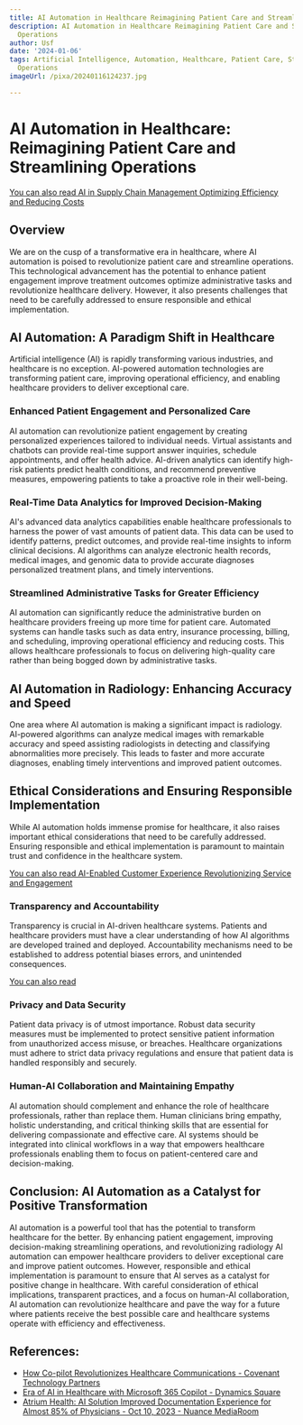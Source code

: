 ```yaml
---
title: AI Automation in Healthcare Reimagining Patient Care and Streamlining Operations
description: AI Automation in Healthcare Reimagining Patient Care and Streamlining
  Operations
author: Usf
date: '2024-01-06'
tags: Artificial Intelligence, Automation, Healthcare, Patient Care, Streamlining
  Operations
imageUrl: /pixa/20240116124237.jpg

---
```

# **AI Automation in Healthcare: Reimagining Patient Care and Streamlining Operations**

[You can also read AI in Supply Chain Management Optimizing Efficiency  and Reducing Costs](AI%20in%20Supply%20Chain%20Management%20Optimizing%20Efficiency%20and%20Reducing%20Costs)


## Overview
We are on the  cusp of a transformative era in healthcare, where AI automation is poised to revolutionize patient care and streamline operations.  This technological advancement has the potential to enhance patient engagement improve treatment  outcomes optimize administrative tasks and  revolutionize healthcare delivery. However, it also presents challenges that need to be carefully addressed to ensure responsible  and ethical implementation.

## **AI Automation: A Paradigm Shift in Healthcare**
Artificial intelligence (AI) is rapidly transforming various  industries, and healthcare is no exception. AI-powered  automation technologies are transforming patient care, improving operational efficiency,  and enabling  healthcare providers to deliver exceptional care.

### **Enhanced Patient Engagement and Personalized Care**
AI automation can revolutionize patient engagement  by creating personalized experiences tailored  to individual needs. Virtual assistants and chatbots can provide  real-time support answer inquiries, schedule appointments, and offer health advice. AI-driven analytics can identify high-risk patients predict health conditions, and recommend preventive measures, empowering patients to take a proactive  role in their well-being.

###  **Real-Time Data Analytics for Improved  Decision-Making**
AI's advanced data analytics capabilities enable healthcare  professionals to harness the power  of vast  amounts of patient data.  This  data can be used  to identify patterns, predict outcomes, and provide real-time insights to inform clinical decisions. AI algorithms can analyze electronic health records, medical images, and genomic data to  provide accurate diagnoses personalized treatment  plans, and timely interventions.

### **Streamlined Administrative Tasks for Greater Efficiency**
AI  automation can significantly reduce the administrative burden on healthcare providers freeing up  more time for patient  care. Automated  systems can  handle tasks such as data entry, insurance processing, billing, and scheduling,  improving operational efficiency and reducing costs. This allows healthcare  professionals to focus on delivering high-quality care rather than being  bogged down by administrative tasks.

## **AI Automation in Radiology: Enhancing Accuracy and Speed**
One  area where AI automation is making a significant impact is radiology. AI-powered  algorithms  can analyze medical images with remarkable accuracy and speed assisting  radiologists in  detecting and classifying abnormalities more precisely. This leads to faster  and more accurate diagnoses,  enabling timely interventions and improved patient  outcomes.

## **Ethical Considerations  and Ensuring Responsible Implementation**
While AI automation holds immense promise for healthcare,  it also raises important ethical considerations that need to be carefully addressed. Ensuring responsible and ethical implementation is paramount to maintain trust and confidence in the healthcare  system.

[You can also read AI-Enabled Customer Experience Revolutionizing  Service and Engagement](AI-Enabled%20Customer%20Experience%20Revolutionizing%20Service%20and%20Engagement)


### **Transparency and Accountability**
Transparency is crucial in AI-driven healthcare systems. Patients and healthcare providers must have a clear  understanding of how AI algorithms are developed trained and deployed. Accountability mechanisms need to be established  to address potential biases errors, and unintended consequences.

[You can also  read ]()


### **Privacy and Data Security**
Patient data privacy is of utmost importance. Robust data security measures must be implemented to protect sensitive patient information from unauthorized access misuse, or breaches. Healthcare organizations must  adhere to strict  data privacy  regulations and ensure that patient data is handled responsibly and securely.

### **Human-AI Collaboration  and Maintaining Empathy**
AI automation should complement and  enhance the role of healthcare professionals,  rather than replace them. Human clinicians  bring empathy, holistic understanding, and critical thinking skills that are essential for delivering compassionate and effective care. AI systems should be integrated into clinical workflows in a way that empowers healthcare professionals enabling them to focus on patient-centered care and decision-making.

## **Conclusion: AI Automation as a Catalyst for Positive Transformation**
AI automation is a powerful tool that has the potential  to transform  healthcare for the better. By  enhancing patient  engagement, improving decision-making streamlining operations, and revolutionizing radiology  AI automation can empower healthcare providers to deliver exceptional care  and improve patient outcomes. However, responsible and ethical implementation is paramount to ensure that AI serves as a catalyst for positive change in healthcare. With careful consideration of ethical  implications, transparent  practices, and a focus on  human-AI collaboration, AI automation can  revolutionize healthcare and pave the way for a future where  patients receive the  best possible  care and healthcare systems operate with efficiency and effectiveness.

## References:
- [How Co-pilot Revolutionizes Healthcare Communications - Covenant Technology Partners](https://covenanttechnologypartners.com/2023/07/26/how-co-pilot-revolutionizes-healthcare-communications/)
- [Era of AI in Healthcare with Microsoft 365 Copilot - Dynamics Square](https://www.dynamicssquare.com/blog/ai-in-healthcare-with-microsoft-365-copilot/)
- [Atrium Health: AI Solution Improved Documentation Experience for Almost 85% of Physicians - Oct 10, 2023 - Nuance MediaRoom](https://news.nuance.com/2023-10-10-Atrium-Health-AI-Solution-Improved-Documentation-Experience-for-Almost-85-of-Physicians)
